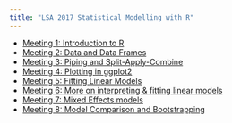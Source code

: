 ```yaml
---
title: "LSA 2017 Statistical Modelling with R"
---
```


-   [Meeting 1: Introduction to R](lectures/Session_1.nb.html)
-   [Meeting 2: Data and Data Frames](lectures/Session_2.nb.html)
-   [Meeting 3: Piping and Split-Apply-Combine](lectures/Session_3.nb.html)
-   [Meeting 4: Plotting in ggplot2](lectures/Session_4.nb.html)
-   [Meeting 5: Fitting Linear Models](lectures/Session_5.nb.html)
-   [Meeting 6: More on interpreting & fitting linear models](lectures/Session_6.nb.html)
-   [Meeting 7: Mixed Effects models](lectures/Session_7.nb.html)
-   [Meeting 8: Model Comparison and Bootstrapping](lectures/Session_8.nb.html)

